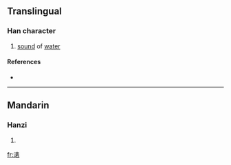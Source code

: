 ==Translingual==

===Han character===
{{Han char|rn=85|rad=水|as=09|sn=12|four=3516<sub>1</sub>|canj=水手十口 (EQJR)}}

# [[sound]] of [[water]]

====References====
* {{Han ref|kx=0638.180|dkj=17876|dj=1045.090|hdz=31679.010|uh=6E71|ud=28273|bh=DA46|bd=55878}}

----

==Mandarin==

===Hanzi===
{{cmn-hanzi|pin=[[huò]] ([[huo4]])|wg=huo<sup>4</sup>}}

# {{defn|Mandarin}}

[[fr:湱]]